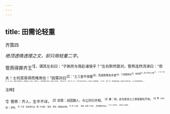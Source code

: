 ```yaml
---
---
---
```

title: 田需论轻重
---



齐策四

*绝顶透情透理之文，却只用轻重二字。*

管燕得罪齐王<sup>1】，谓其左右曰：“子孰而与我赴诸侯乎？”左右默然莫对。管燕连然流涕曰：“悲夫！士何其易得而难用也！”田需对曰<sup>2】：“土三食不得餍<sup>3】，而君鹅鹜有余食<sup>4】；下宫糅罗纨<sup>5】，曳绮縠<sup>6】，而士不得以为缘<sup>7】。（二句，倒对法，妙！唐人＂裙拖六幅湘江水，髻挽巫山一段云”，用此法。）且财者君之所轻，死者士之所重，（忽生出“轻”、“重”二字，妙！）君不肯以所轻与士，而责士以所重事君，（只“轻”、“重”二字，说得透情透理，使流涕人愕然大悟。）非士易得而难用也。”

<sup>注释】

<sup>1】管燕：齐人，生平不详。
<sup>2】田需：战国魏人，与公孙衍并相。
<sup>3】餍：饱。此句是说士三顿饭都吃不饱。
<sup>4】骛（wù误）：家鸭。
<sup>5】下官：指后房妇女。糅（róu柔）：混杂。罗纨：精致丝织物。
<sup>6】曳（yè夜）：拖着。绮縠（hú胡）；素色细纹的绉纱。
<sup>7】缘（yuàn院）：衣服边上的镶绲。